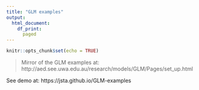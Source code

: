 ```yaml
---
title: "GLM examples"
output: 
  html_document:
    df_print:
      paged
---
```


```r
knitr::opts_chunk$set(echo = TRUE)
```

> Mirror of the GLM examples at: http://aed.see.uwa.edu.au/research/models/GLM/Pages/set_up.html

See demo at: https://jsta.github.io/GLM-examples